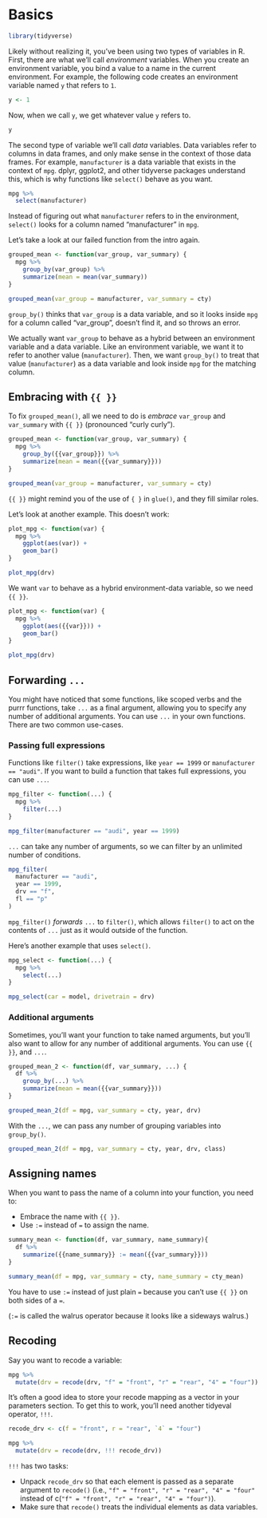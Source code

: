 
# Basics

```r
library(tidyverse)
```

Likely without realizing it, you've been using two types of variables in R. First, there are what we'll call _environment_ variables. When you create an environment variable, you bind a value to a name in the current environment. For example, the following code creates an environment variable named `y` that refers to `1`.

```r
y <- 1
```

Now, when we call `y`, we get whatever value `y` refers to. 

```r
y
```

The second type of variable we'll call _data_ variables. Data variables refer to columns in data frames, and only make sense in the context of those data frames. For example, `manufacturer` is a data variable that exists in the context of `mpg`. dplyr, ggplot2, and other tidyverse packages understand this, which is why functions like `select()` behave as you want.

```r
mpg %>% 
  select(manufacturer)
```

Instead of figuring out what `manufacturer` refers to in the environment, `select()` looks for a column named "manufacturer" in `mpg`. 

Let's take a look at our failed function from the intro again.

```r
grouped_mean <- function(var_group, var_summary) {
  mpg %>% 
    group_by(var_group) %>% 
    summarize(mean = mean(var_summary))
}

grouped_mean(var_group = manufacturer, var_summary = cty)
```

`group_by()` thinks that `var_group` is a data variable, and so it looks inside `mpg` for a column called "var_group", doesn't find it, and so throws an error. 

We actually want `var_group` to behave as a hybrid between an environment variable and a data variable. Like an environment variable, we want it to refer to another value (`manufacturer`). Then, we want `group_by()` to treat that value (`manufacturer`) as a data variable and look inside `mpg` for the matching column.

## Embracing with `{{ }}`

To fix `grouped_mean()`, all we need to do is _embrace_ `var_group` and `var_summary` with `{{ }}` (pronounced "curly curly").

```r
grouped_mean <- function(var_group, var_summary) {
  mpg %>% 
    group_by({{var_group}}) %>% 
    summarize(mean = mean({{var_summary}}))
}

grouped_mean(var_group = manufacturer, var_summary = cty)
```

`{{ }}` might remind you of the use of `{ }` in `glue()`, and they fill similar roles. 

Let's look at another example. This doesn't work:

```r
plot_mpg <- function(var) {
  mpg %>% 
    ggplot(aes(var)) +
    geom_bar()
}

plot_mpg(drv)
```

We want `var` to behave as a hybrid environment-data variable, so we need `{{ }}`.

```r
plot_mpg <- function(var) {
  mpg %>% 
    ggplot(aes({{var}})) +
    geom_bar()
}

plot_mpg(drv)
```

## Forwarding `...`

You might have noticed that some functions, like scoped verbs and the purrr functions, take `...` as a final argument, allowing you to specify any number of additional arguments. You can use `...` in your own functions. There are two common use-cases.

### Passing full expressions

Functions like `filter()` take expressions, like `year == 1999` or `manufacturer == "audi"`. If you want to build a function that takes full expressions, you can use `...`.

```r
mpg_filter <- function(...) {
  mpg %>% 
    filter(...)
}

mpg_filter(manufacturer == "audi", year == 1999)
```

`...` can take any number of arguments, so we can filter by an unlimited number of conditions.

```r
mpg_filter(
  manufacturer == "audi", 
  year == 1999, 
  drv == "f", 
  fl == "p"
)
```

`mpg_filter()` _forwards_ `...` to `filter()`, which allows `filter()` to act on the contents of `...` just as it would outside of the function.

Here's another example that uses `select()`.

```r
mpg_select <- function(...) {
  mpg %>% 
    select(...)
}

mpg_select(car = model, drivetrain = drv)
```

### Additional arguments

Sometimes, you'll want your function to take named arguments, but you'll also want to allow for any number of additional arguments. You can use `{{ }}`, and `...`.

```r
grouped_mean_2 <- function(df, var_summary, ...) {
  df %>% 
    group_by(...) %>% 
    summarize(mean = mean({{var_summary}}))
}

grouped_mean_2(df = mpg, var_summary = cty, year, drv)
```

With the `...`, we can pass any number of grouping variables into `group_by()`.

```r
grouped_mean_2(df = mpg, var_summary = cty, year, drv, class)
```

## Assigning names

When you want to pass the name of a column into your function, you need to:

* Embrace the name with `{{ }}`.
* Use `:=` instead of `=` to assign the name.

```r
summary_mean <- function(df, var_summary, name_summary){ 
  df %>% 
    summarize({{name_summary}} := mean({{var_summary}}))
}

summary_mean(df = mpg, var_summary = cty, name_summary = cty_mean)
```

You have to use `:=` instead of just plain `=` because you can't use `{{ }}` on both sides of a `=`.

(`:=` is called the walrus operator because it looks like a sideways walrus.)

## Recoding

Say you want to recode a variable:

```r
mpg %>% 
  mutate(drv = recode(drv, "f" = "front", "r" = "rear", "4" = "four"))
```

It's often a good idea to store your recode mapping as a vector in your parameters section. To get this to work, you'll need another tidyeval operator, `!!!`. 

```r
recode_drv <- c(f = "front", r = "rear", `4` = "four")

mpg %>% 
  mutate(drv = recode(drv, !!! recode_drv))
```

`!!!` has two tasks:

* Unpack `recode_drv` so that each element is passed as a separate argument to `recode()` (i.e., `"f" = "front", "r" = "rear", "4" = "four"` instead of c(`"f" = "front", "r" = "rear", "4" = "four")`).
* Make sure that `recode()` treats the individual elements as data variables. 

